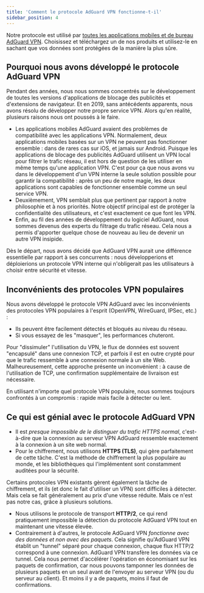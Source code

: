 ```yaml
---
title: 'Comment le protocole AdGuard VPN fonctionne-t-il'
sidebar_position: 4
---
```


Notre protocole est utilisé par [toutes les applications mobiles et de bureau AdGuard VPN](https://adguard-vpn.com/en/welcome.html). Choisissez et téléchargez un de nos produits et utilisez-le en sachant que vos données sont protégées de la manière la plus sûre.

## Pourquoi nous avons développé le protocole AdGuard VPN

Pendant des années, nous nous sommes concentrés sur le développement de toutes les versions d'applications de blocage des publicités et d'extensions de navigateur. Et en 2019, sans antécédents apparents, nous avons résolu de développer notre propre service VPN. Alors qu'en réalité, plusieurs raisons nous ont poussés à le faire.

* Les applications mobiles AdGuard avaient des problèmes de compatibilité avec les applications VPN. Normalement, deux applications mobiles basées sur un VPN ne peuvent pas fonctionner ensemble : dans de rares cas sur iOS, et jamais sur Android. Puisque les applications de blocage des publicités AdGuard utilisent un VPN local pour filtrer le trafic réseau, il est hors de question de les utiliser en même temps qu'une application VPN. C'est pour ça que nous avons vu dans le développement d'un VPN interne la seule solution possible pour garantir la compatibilité : après un peu de notre magie, les deux applications sont capables de fonctionner ensemble comme un seul service VPN.
* Deuxièmement, VPN semblait plus que pertinent par rapport à notre philosophie et à nos priorités. Notre objectif principal est de protéger la confidentialité des utilisateurs, et c'est exactement ce que font les VPN.
* Enfin, au fil des années de développement du logiciel AdGuard, nous sommes devenus des experts du filtrage du trafic réseau. Cela nous a permis d'apporter quelque chose de nouveau au lieu de devenir un autre VPN insipide.

Dès le départ, nous avons décidé que AdGuard VPN aurait une différence essentielle par rapport à ses concurrents : nous développerions et déploierions un protocole VPN interne qui n'obligerait pas les utilisateurs à choisir entre sécurité et vitesse.

## Inconvénients des protocoles VPN populaires

Nous avons développé le protocole VPN AdGuard avec les inconvénients des protocoles VPN populaires à l'esprit (OpenVPN, WireGuard, IPSec, etc.) :

* Ils peuvent être facilement détectés et bloqués au niveau du réseau.
* Si vous essayez de les "masquer", les performances chuteront.

Pour "dissimuler" l'utilisation du VPN, le flux de données est souvent "encapsulé" dans une connexion TCP, et parfois il est en outre crypté pour que le trafic ressemble à une connexion normale à un site Web. Malheureusement, cette approche présente un inconvénient : à cause de l'utilisation de TCP, une confirmation supplémentaire de livraison est nécessaire.

En utilisant n'importe quel protocole VPN populaire, nous sommes toujours confrontés à un compromis : rapide mais facile à détecter ou lent.

## Ce qui est génial avec le protocole AdGuard VPN

* Il est *presque impossible de le distinguer du trafic HTTPS normal*, c'est-à-dire que la connexion au serveur VPN AdGuard ressemble exactement à la connexion à un site web normal.
* Pour le chiffrement, nous utilisons **HTTPS (TLS)**, qui gère parfaitement de cette tâche. C'est la méthode de chiffrement la plus populaire au monde, et les bibliothèques qui l'implémentent sont constamment auditées pour la sécurité.

Certains protocoles VPN existants gèrent également la tâche de chiffrement, et ils (et donc le fait d'utiliser un VPN) sont difficiles à détecter. Mais cela se fait généralement au prix d'une vitesse réduite. Mais ce n'est pas notre cas, grâce à plusieurs solutions.

* Nous utilisons le protocole de transport **HTTP/2**, ce qui rend pratiquement impossible la détection du protocole AdGuard VPN tout en maintenant une vitesse élevée.
* Contrairement à d'autres, le protocole AdGuard VPN *fonctionne avec des données et non avec des paquets*. Cela signifie qu'AdGuard VPN établit un "tunnel" séparé pour chaque connexion, chaque flux HTTP/2 correspond à une connexion. AdGuard VPN transfère les données via ce tunnel. Cela nous permet d'accélérer l'opération en économisant sur les paquets de confirmation, car nous pouvons tamponner les données de plusieurs paquets en un seul avant de l'envoyer au serveur VPN (ou du serveur au client). Et moins il y a de paquets, moins il faut de confirmations.